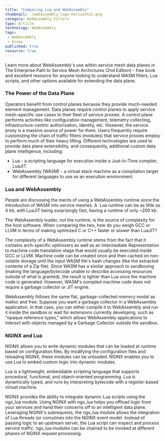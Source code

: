 ```yaml
---
title: "Comparing Lua and WebAssembly"
thumbnail: ./webassembly-logo-horizontal.png
category: WebAssembly Filters
type: Article
technology: WebAssembly
tags:
 - WebAssembly
 - Envoy
published: true
resource: true
---
```



<ResourcesWrapper>
  <div className="intro">
    <p>Learn more about WebAssembly's use within service mesh data planes in
      <Link className="blog" to="/learn/books">The Enterprise Path to Service Mesh Archictures (2nd Edition)</Link> -  free book and excellent resource for anyone looking to understand WASM filters, Lua scripts, and other options available for extending the data plane.</p>
  </div>

<h3>The Power of the Data Plane</h3>
<p>
Operators benefit from control planes because they provide much-needed element management. Data planes require control planes to apply service mesh-specific use cases to their fleet of service proxies. A control plane performs activities like configuration management, telemetry collecting, infrastructure-centric authorization, identity, etc. However, the service proxy is a massive source of power for them. Users frequently require customizing the chain of traffic filters (modules) that service proxies employ to perform much of their heavy lifting. Different technologies are used to provide data plane extensibility, and consequently, additional custom data plane intelligence, including:
</p>

<ul>
  <li>Lua - a scripting language for execution inside a Just-In-Time compiler, LuaJIT.</li>
  <li>WebAssembly (WASM) - a virtual stack machine as a compilation target for different languages to use as an execution environment.</li>
</ul>

<h3>Lua and WebAssembly</h3>
<p>
People are discussing the merits of using a WebAssembly runtime since the introduction of WASM into service meshes. A  Lua runtime can be as little as 4 kb, with LuaJIT being surprisingly fast, having a runtime of only ~200 kb.
</p>
<p>
The WebAssembly loader, not the runtime, is the source of complexity for the host software. When comparing the two, how do you weigh GCC or LLVM in terms of making optimized C or C++ faster or slower than LuaJIT?
</p>

<p>
The complexity of a WebAssembly runtime stems from the fact that it contains arch-specific optimizers as well as an Intermediate Representation to machine code translation stage that would usually be executed inside GCC or LLVM. Machine code can be created once and then cached on non-volatile storage until the input WASM file's hash changes (like the extracted contents of a Zip file). Since WASM has a similar approach to sandboxing (making the language/bytecode unable to describe accessing resources outside of what is granted), the result is lighter than Lua once the machine code is generated. However, WASM's compiled machine code does not require a garbage collector or JIT engine.
</p>

<p>
WebAssembly follows the same flat, garbage-collected memory model as malloc and free. Suppose you want a garbage collector in a WebAssembly application. In that case, you can either compile it to WebAssembly and run it inside the sandbox or wait for extensions currently developing, such as "opaque reference types," which allows WebAssembly applications to interact with objects managed by a Garbage Collector outside the sandbox.
</p>

<h3>NGINX and Lua</h3>
<p>
NGINX allows you to write dynamic modules that can be loaded at runtime based on configuration files. By modifying the configuration files and reloading NGINX, these modules can be unloaded. NGINX enables you to use Lua to embed custom logic into dynamic modules.
</p>
<p>
Lua is a lightweight, embeddable scripting language that supports procedural, functional, and object-oriented programming. Lua is dynamically typed, and runs by interpreting bytecode with a register-based virtual machine.
</p>
<p>
NGINX provides the ability to integrate dynamic Lua scripts using the ngx_lua module. Using NGINX with ngx_lua helps you offload logic from your services and hand their concerns off to an intelligent data plane. Leveraging NGINX's subrequests, the ngx_lua module allows the integration of Lua threads (or coroutines into the NGINX event model. Instead of passing logic to an upstream server, the Lua script can inspect and process service traffic. ngx_lua modules can be chained to be invoked at different phases of NGINX request processing.
</p>

</ResourcesWrapper>
